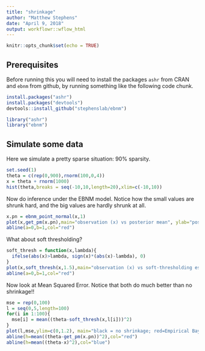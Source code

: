 ```yaml
---
title: "shrinkage"
author: "Matthew Stephens"
date: "April 9, 2018"
output: workflowr::wflow_html
---
```


```r
knitr::opts_chunk$set(echo = TRUE)
```

## Prerequisites

Before running this you will need to install the packages `ashr` from CRAN and
`ebnm` from github, by running something like the following code chunk.

```r
install.packages("ashr")
install.packages("devtools")
devtools::install_github("stephenslab/ebnm")
```

```r
library("ashr")
library("ebnm")
```


## Simulate some data

Here we simulate a pretty sparse situation: 90% sparsity.
```r
set.seed(1)
theta = c(rep(0,900),rnorm(100,0,4))
x = theta + rnorm(1000)
hist(theta,breaks = seq(-10,10,length=20),xlim=c(-10,10))
```


Now do inference under the EBNM model. Notice
how the small values are shrunk hard, and the big values
are hardly shrunk at all.
```r
x.pn = ebnm_point_normal(x,1)
plot(x,get_pm(x.pn),main="observation (x) vs posterior mean", ylab="posterior mean")
abline(a=0,b=1,col="red")
```

What about soft thresholding?
```r
soft_thresh = function(x,lambda){
  ifelse(abs(x)>lambda, sign(x)*(abs(x)-lambda), 0)
}
plot(x,soft_thresh(x,1.5),main="observation (x) vs soft-thresholding estimate (lambda=1.5)",ylab="soft-thresholded estimate")
abline(a=0,b=1,col="red")
```

Now look at Mean Squared Error. Notice that both do
much better than no shrinkage!!
```r
mse = rep(0,100)
l = seq(0,5,length=100)
for(i in 1:100){
  mse[i] = mean((theta-soft_thresh(x,l[i]))^2)
}
plot(l,mse,ylim=c(0,1.2), main="black = no shrinkage; red=Empirical Bayes; points= soft-thresholding", xlab="lambda")
abline(h=mean((theta-get_pm(x.pn))^2),col="red")
abline(h=mean((theta-x)^2),col="blue")
```

